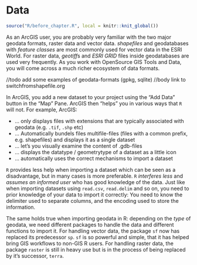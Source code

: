 # Data {#data}

```r
source("R/before_chapter.R", local = knitr::knit_global())
```

As an ArcGIS user, you are probably very familiar with the two major geodata formats, raster data and vector data. *shapefiles* and geodatabases with *feature classes* are most commonly used for vector data in the ESRI World. For raster data, *geotiff*s and *ESRI GRID* files inside geodatabases are used very frequently. As you work with OpenSource GIS Tools and Data, you will come across a much richer ecosystem of data formats. 

//todo add some examples of geodata-formats (gpkg, sqlite)
//body link to switchfromshapefile.org



In ArcGIS, you add a new dataset to your project using the "Add Data" button in the "Map" Pane. ArcGIS then "helps" you in various ways that `R` will not. For example, ArcGIS:

- ... only displays files with extensions that are typically associated with geodata (e.g. `.tif`, `.shp` etc)
- ... Automatically bundels files multifile-files (files with a common prefix, e.g. shapefiles) and displays it as a single dataset
- ... let's you visually examine the content of .gdb-files
- ... displays the datatype / geometrytype of a dataset as a little icon
- ... automatically uses the correct mechanisms to import a dataset  <!-- (so you dont have to care whether it is raster, vector, multiband or singleband format) -->

`R` provides less help when importing a dataset which can be seen as a disadvantage, but in many cases is more preferable. `R` *interferes less* and *assumes an informed user* who has good knowledge of the data. Just like when importing datasets using `read.csv`, `read.delim` and so on, you need to prior knowledge of your data to import it correctly: You need to know the delimiter used to separate columns, and the encoding used to store the information. 

<!-- Similar, importing geodata into R requires specific functions depending on the dataset, and sometimes specific arguments depending on the characteristics of you dataset.  -->

The same holds true when importing geodata in R: depending on the *type* of geodata, we need different packages to handle the data and different functions to import it. For handling vector data, the package `sf` now has replaced its predecessor `sp`. `sf` is so powerful and simple, that it has helped bring GIS workflows to non-GIS R users. For handling raster data, the package `raster` is still in heavy use but is in the process of being replaced by it's successor, `terra`.



